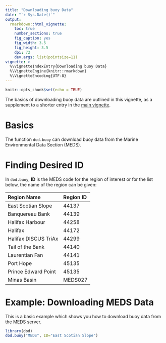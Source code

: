 ```yaml
---
title: "Downloading buoy Data"
date: "`r Sys.Date()`"
output:
  rmarkdown::html_vignette:
    toc: true
    number_sections: true
    fig_caption: yes
    fig_width: 3.5
    fig_height: 3.5
    dpi: 72
    dev.args: list(pointsize=11)
vignette: >
  %\VignetteIndexEntry{Downloading buoy Data}
  %\VignetteEngine{knitr::rmarkdown}
  %\VignetteEncoding{UTF-8}
---
```


```r
knitr::opts_chunk$set(echo = TRUE)
```

The basics of downloading buoy data are outlined in this
vignette, as a supplement to a shorter entry in the [main vignette](dod_package.html).

# Basics
The function `dod.buoy` can download buoy data from the Marine Environmental Data Section (MEDS).

# Finding Desired ID

In `dod.buoy`, **ID** is the MEDS code for the region of interest or for the list below, the name of the region can be given: 

|       **Region Name**         | **Region ID** |
|                         :---- |         :---- |
|East Scotian Slope             | 44137         |
|Banquereau Bank                | 44139         |
|Halifax Harbour                | 44258         |
|Halifax                        | 44172         |
|Halifax DISCUS TriAx           | 44299         |
|Tail of the Bank               | 44140         |
|Laurentian Fan                 | 44141         |
|Port Hope                      | 45135         |
|Prince Edward Point            | 45135         |
|Minas Basin                    | MEDS027       |

# Example: Downloading MEDS Data

This is a basic example which shows you how to download buoy data from the MEDS server.

```r
library(dod)
dod.buoy("MEDS", ID="East Scotian Slope") 
```


